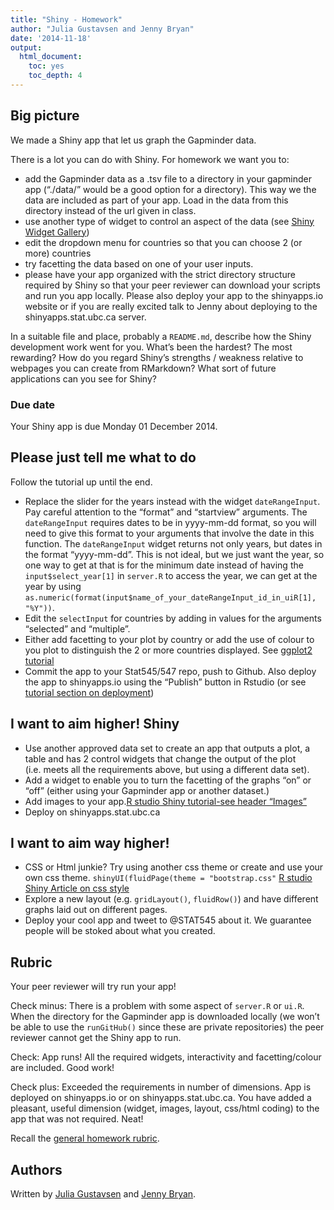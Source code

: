 ```yaml
---
title: "Shiny - Homework"
author: "Julia Gustavsen and Jenny Bryan"
date: '2014-11-18'
output:
  html_document:
    toc: yes
    toc_depth: 4
---
```


## Big picture

We made a Shiny app that let us graph the Gapminder data. 

There is a lot you can do with Shiny. For homework we want you to:

* add the Gapminder data as a .tsv file to a directory in your gapminder app ("./data/" would be a good option for a directory). This way we the data are included as part of your app. Load in the data from this directory instead of the url given in class. 
* use another type of widget to control an aspect of the data (see [Shiny Widget Gallery](http://shiny.rstudio.com/gallery/widget-gallery.html))
* edit the dropdown menu for countries so that you can choose 2 (or more) countries
* try facetting the data based on one of your user inputs.
* please have your app organized with the strict directory structure required by Shiny so that your peer reviewer can download your scripts and run you app locally. Please also deploy your app to the shinyapps.io website or if you are really excited talk to Jenny about deploying to the shinyapps.stat.ubc.ca server.  

In a suitable file and place, probably a `README.md`, describe how the Shiny development work went for you. What's been the hardest? The most rewarding? How do you regard Shiny's strengths / weakness relative to webpages you can create from RMarkdown? What sort of future applications can you see for Shiny? 

### Due date

Your Shiny app is due Monday 01 December 2014.

## Please just tell me what to do

Follow the tutorial up until the end. 

* Replace the slider for the years instead with the widget `dateRangeInput`. Pay careful attention to the "format" and "startview" arguments. The `dateRangeInput` requires dates to be in yyyy-mm-dd format, so you will need to give this format to your arguments that involve the date in this function.  The `dateRangeInput` widget returns not only years, but dates in the format "yyyy-mm-dd". This is not ideal, but we just want the year, so one way to get at that is for the minimum date instead of having the `input$select_year[1]` in `server.R` to access the year, we can get at the year by using `as.numeric(format(input$name_of_your_dateRangeInput_id_in_uiR[1], "%Y"))`. 
* Edit the `selectInput` for countries by adding in values for the arguments "selected" and "multiple".  
* Either add facetting to your plot by country or add the use of colour to you plot to distinguish the 2 or more countries displayed. See [ggplot2 tutorial](cm005_still-data-ggplot2-rmarkdown.html)
* Commit the app to your Stat545/547 repo, push to Github.  Also deploy the app to shinyapps.io using the "Publish" button in Rstudio (or see [tutorial section on deployment](shiny02_activity.html#deployment))

## I want to aim higher! Shiny

* Use another approved data set to create an app that outputs a plot, a table and has 2 control widgets that change the output of the plot (i.e. meets all the requirements above, but using a different data set). 
* Add a widget to enable you to turn the facetting of the graphs "on" or "off" (either using your Gapminder app or another dataset.)
* Add images to your app.[R studio Shiny tutorial-see header "Images"](http://shiny.rstudio.com/tutorial/lesson2/)
* Deploy on shinyapps.stat.ubc.ca

## I want to aim way higher!  

* CSS or Html junkie? Try using another css theme or create and use your own css theme. `shinyUI(fluidPage(theme = "bootstrap.css"` [R studio Shiny Article on css style](http://shiny.rstudio.com/articles/css.html)
* Explore a new layout (e.g. `gridLayout()`, `fluidRow()`) and have different graphs laid out on different pages.
* Deploy your cool app and tweet to @STAT545 about it. We guarantee people will be stoked about what you created. 


## Rubric

Your peer reviewer will try run your app! 

Check minus: There is a problem with some aspect of `server.R` or `ui.R`. When the directory for the Gapminder app is downloaded locally (we won't be able to use the `runGitHub()` since these are private repositories) the peer reviewer cannot get the Shiny app to run. 

Check: App runs! All the required widgets, interactivity and facetting/colour are included. Good work!

Check plus: Exceeded the requirements in number of dimensions. App is deployed on shinyapps.io or on shinyapps.stat.ubc.ca. You have added a pleasant, useful dimension (widget, images, layout, css/html coding) to the app that was not required. Neat! 

Recall the [general homework rubric](http://stat545-ubc.github.io/peer-review01_marking-rubric.html).

## Authors

Written by [Julia Gustavsen][] and [Jenny Bryan][].

[Julia Gustavsen]: http://twitter.com/JuliaGustavsen
[Jenny Bryan]: http://www.stat.ubc.ca/~jenny/
